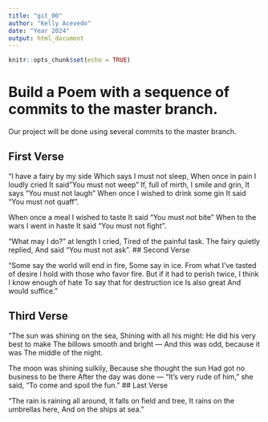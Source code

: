 ```yaml
---
title: "git_00"
author: "Kelly Acevedo"
date: "Year 2024"
output: html_document
---
```


```r
knitr::opts_chunk$set(echo = TRUE)
```
# Build a Poem with a sequence of commits to the master branch.
Our project will be done using several commits to the master branch.
<!-- Do not modify or change any text in "!--" bracketed areas such as this --- these are instructions to
you, if you change any of this the git program will notice it and compromise your git merging strategy !-->

## First Verse 
<!--Put the first five lines of a poem by Lewis Carrol in this section!-->
"I have a fairy by my side
Which says I must not sleep,
When once in pain I loudly cried
It said "You must not weep"
If, full of mirth, I smile and grin,
It says "You must not laugh"
When once I wished to drink some gin
It said "You must not quaff".

When once a meal I wished to taste
It said "You must not bite"
When to the wars I went in haste
It said "You must not fight".

"What may I do?" at length I cried,
Tired of the painful task.
The fairy quietly replied,
And said "You must not ask".
## Second Verse
<!--Put the first five lines of a poem by Robert Frost here!-->

"Some say the world will end in fire,
Some say in ice.
From what I’ve tasted of desire
I hold with those who favor fire.
But if it had to perish twice,
I think I know enough of hate
To say that for destruction ice
Is also great
And would suffice."

## Third Verse
<!--Put the first two verses of The Walrus and the Carpenter here!-->
"The sun was shining on the sea,
      Shining with all his might:
He did his very best to make
      The billows smooth and bright —
And this was odd, because it was
      The middle of the night.

The moon was shining sulkily,
      Because she thought the sun
Had got no business to be there
      After the day was done —
"It's very rude of him," she said,
      "To come and spoil the fun."
## Last Verse
<!--Put a short poem of your choice 8-20 lines,here!-->

"The rain is raining all around,
It falls on field and tree,
It rains on the umbrellas here,
And on the ships at sea."